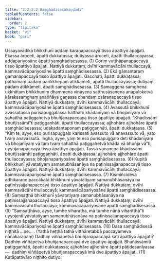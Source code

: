 ```yaml
---
title: "2.2.2.2 Saṃghādisesakaṇḍādi"
tableOfContents: false
sidebar:
  order: 2
type: "tipitaka"
basket: "vi"
book: "pari"
---
```



<DynamicBreadcrumb />

<Division number="250" book="pari">

<Paragraph number="1041" book="pari">
Ussayavādikā bhikkhunī aḍḍaṃ karaṇapaccayā tisso āpattiyo āpajjati. Ekassa āroceti, āpatti dukkaṭassa; dutiyassa āroceti, āpatti thullaccayassa; aḍḍapariyosāne āpatti saṃghādisesassa. (1)
</Paragraph>

<Paragraph number="1042" book="pari">
Coriṃ vuṭṭhāpanapaccayā tisso āpattiyo āpajjati. Ñattiyā dukkaṭaṃ; dvīhi kammavācāhi thullaccayā; kammavācāpariyosāne āpatti saṃghādisesassa. (2)
</Paragraph>

<Paragraph number="1043" book="pari">
Ekā gāmantaraṃ gamanapaccayā tisso āpattiyo āpajjati. Gacchati, āpatti dukkaṭassa; paṭhamaṃ pādaṃ parikkhepaṃ atikkāmeti, āpatti thullaccayassa; dutiyaṃ pādaṃ atikkāmeti, āpatti saṃghādisesassa. (3)
</Paragraph>

<Paragraph number="1044" book="pari">
Samaggena saṃghena ukkhittaṃ bhikkhuniṃ dhammena vinayena satthusāsanena anapaloketvā kārakasaṃghaṃ anaññāya gaṇassa chandaṃ osāraṇapaccayā tisso āpattiyo āpajjati. Ñattiyā dukkaṭaṃ; dvīhi kammavācāhi thullaccayā; kammavācāpariyosāne āpatti saṃghādisesassa. (4)
</Paragraph>

<Paragraph number="1045" book="pari">
Avassutā bhikkhunī avassutassa purisapuggalassa hatthato khādanīyaṃ vā bhojanīyaṃ vā sahatthā paṭiggahetvā bhuñjanapaccayā tisso āpattiyo āpajjati. “Khādissāmi bhuñjissāmī”ti paṭiggaṇhāti, āpatti thullaccayassa; ajjhohāre ajjhohāre āpatti saṃghādisesassa; udakadantaponaṃ paṭiggaṇhāti, āpatti dukkaṭassa. (5)
</Paragraph>

<Paragraph number="1046" book="pari">
“Kiṃ te, ayye, eso purisapuggalo karissati avassuto vā anavassuto vā, yato tvaṃ anavassutā. Iṅgha, ayye, yaṃ te eso purisapuggalo deti khādanīyaṃ vā bhojanīyaṃ vā taṃ tvaṃ sahatthā paṭiggahetvā khāda vā bhuñja vā”ti, uyyojanapaccayā tisso āpattiyo āpajjati. Tassā vacanena khādissāmi bhuñjissāmīti paṭiggaṇhāti, āpatti dukkaṭassa; ajjhohāre ajjhohāre āpatti thullaccayassa; bhojanapariyosāne āpatti saṃghādisesassa. (6)
</Paragraph>

<Paragraph number="1047" book="pari">
Kupitā bhikkhunī yāvatatiyaṃ samanubhāsanāya na paṭinissajjanapaccayā tisso āpattiyo āpajjati. Ñattiyā dukkaṭaṃ; dvīhi kammavācāhi thullaccayā; kammavācāpariyosāne āpatti saṃghādisesassa. (7)
</Paragraph>

<Paragraph number="1048" book="pari">
Kismiñcideva adhikaraṇe paccākatā bhikkhunī yāvatatiyaṃ samanubhāsanāya na paṭinissajjanapaccayā tisso āpattiyo āpajjati. Ñattiyā dukkaṭaṃ; dvīhi kammavācāhi thullaccayā; kammavācāpariyosāne āpatti saṃghādisesassa. (8)
</Paragraph>

<Paragraph number="1049" book="pari">
Saṃsaṭṭhā bhikkhunī yāvatatiyaṃ samanubhāsanāya na paṭinissajjanapaccayā tisso āpattiyo āpajjati. Ñattiyā dukkaṭaṃ; dvīhi kammavācāhi thullaccayā; kammavācāpariyosāne āpatti saṃghādisesassa. (9)
</Paragraph>

<Paragraph number="1050" book="pari">
“Saṃsaṭṭhāva, ayye, tumhe viharatha, mā tumhe nānā viharitthā”ti uyyojentī yāvatatiyaṃ samanubhāsanāya na paṭinissajjanapaccayā tisso āpattiyo āpajjati. Ñattiyā dukkaṭaṃ; dvīhi kammavācāhi thullaccayā; kammavācāpariyosāne āpatti saṃghādisesassa. (10)

</Paragraph>
</Division>

<Paragraph number="1051" type="center" book="pari">
Dasa saṃghādisesā niṭṭhitā …pe… .


</Paragraph>

<Paragraph number="1052" type="center" book="pari">
(Yathā heṭṭhā tathā vitthāretabbā paccayameva nānākaraṇaṃ)
</Paragraph>

<Paragraph number="1053" book="pari">
Dadhiṃ viññāpetvā bhuñjanapaccayā kati āpattiyo āpajjati? Dadhiṃ viññāpetvā bhuñjanapaccayā dve āpattiyo āpajjati. Bhuñjissāmīti paṭiggaṇhāti, āpatti dukkaṭassa; ajjhohāre ajjhohāre āpatti pāṭidesanīyassa—  dadhiṃ viññāpetvā bhuñjanapaccayā imā dve āpattiyo āpajjati. (11)

</Paragraph>

<Paragraph number="1054" type="center" book="pari">
Katāpattivāro niṭṭhito dutiyo.
</Paragraph>